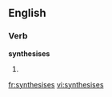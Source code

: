 
==English==

===Verb===
'''synthesises'''

# {{third-person singular of|[[synthesise]]}}

[[fr:synthesises]]
[[vi:synthesises]]
